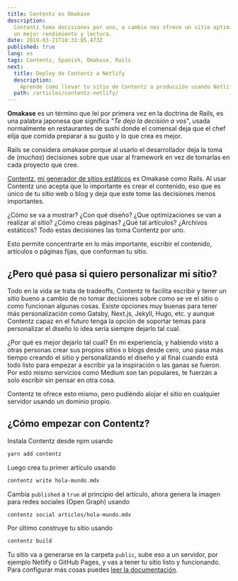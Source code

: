 ```yaml
---
title: Contentz es Omakase
description:
  Contentz toma decisiones por uno, a cambio nos ofrece un sitio optimizado para
  un mejor rendimiento y lectura.
date: 2019-03-21T18:33:05.473Z
published: true
lang: es
tags: Contentz, Spanish, Omakase, Rails
next:
  title: Deploy de Contentz a Netlify
  description:
    Aprende como llevar tu sitio de Contentz a producción usando Netlify.
  path: /articles/contentz-netlify/
---
```


**Omakase** es un término que leí por primera vez en la doctrina de Rails, es
una palabra japonesa que significa "_Te dejo la decisión a vos_", usada
normalmente en restaurantes de sushi donde el comensal deja que el chef elija
que comida preparar a su gusto y lo que crea es mejor.

Rails se considera omakase porque al usarlo el desarrollador deja la toma de
(_muchas_) decisiones sobre que usar al framework en vez de tomarlas en cada
proyecto que cree.

[Contentz](https://contentz.tech),
[mi generador de sitios estáticos](/presentando-contentz) es Omakase como Rails.
Al usar Contentz uno acepta que lo importante es crear el contenido, eso que es
único de tu sitio web o blog y deja que este tome las decisiones menos
importantes.

¿Cómo se va a mostrar? ¿Con qué diseño? ¿Que optimizaciones se van a realizar al
sitio? ¿Cómo creas páginas? ¿Qué tal artículos? ¿Archivos estáticos? Todo estas
decisiones las toma Contentz por uno.

Esto permite concentrarte en lo más importante, escribir el contenido, artículos
o páginas fijas, que conforman tu sitio.

## ¿Pero qué pasa si quiero personalizar mi sitio?

Todo en la vida se trata de tradeoffs, Contentz te facilita escribir y tener un
sitio bueno a cambio de no tomar decisiones sobre como se ve el sitio o como
funcionan algunas cosas. Existe opciones muy buenas para tener más
personalización como Gatsby, Next.js, Jekyll, Hugo, etc. y aunque Contentz capaz
en el futuro tenga la opción de soportar temas para personalizar el diseño lo
idea sería siempre dejarlo tal cual.

¿Por qué es mejor dejarlo tal cual? En mi experiencia, y habiendo visto a otras
personas crear sus propios sitios o blogs desde cero, uno pasa más tiempo
creando el sitio y personalizando el diseño y al final cuando está todo listo
para empezar a escribir ya la inspiración o las ganas se fueron. Por esto mismo
servicios como Medium son tan populares, te fuerzan a solo escribir sin pensar
en otra cosa.

Contentz te ofrece esto mismo, pero pudiéndo alojar el sitio en cualquier
servidor usando un dominio propio.

## ¿Cómo empezar con Contentz?

Instala Contentz desde npm usando

```bash
yarn add contentz
```

Luego crea tu primer artículo usando

```bash
contentz write hola-mundo.mdx
```

Cambia `published` a `true` al principio del artículo, ahora genera la imagen
para redes sociales (Open Graph) usando

```bash
contentz social articles/hola-mundo.mdx
```

Por último construye tu sitio usando

```bash
contentz build
```

Tu sitio va a generarse en la carpeta `public`, sube eso a un servidor, por
ejemplo Netlify o GitHub Pages, y vas a tener tu sitio listo y funcionando. Para
configurar más cosas puedes
[leer la documentación](https://contentz.tech/docs/).

